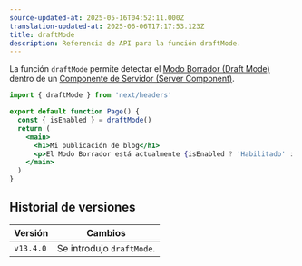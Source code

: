 ```yaml
---
source-updated-at: 2025-05-16T04:52:11.000Z
translation-updated-at: 2025-06-06T17:17:53.123Z
title: draftMode
description: Referencia de API para la función draftMode.
---
```


La función `draftMode` permite detectar el [Modo Borrador (Draft Mode)](/docs/app/building-your-application/configuring/draft-mode) dentro de un [Componente de Servidor (Server Component)](/docs/app/building-your-application/rendering/server-components).

```jsx filename="app/page.js"
import { draftMode } from 'next/headers'

export default function Page() {
  const { isEnabled } = draftMode()
  return (
    <main>
      <h1>Mi publicación de blog</h1>
      <p>El Modo Borrador está actualmente {isEnabled ? 'Habilitado' : 'Deshabilitado'}</p>
    </main>
  )
}
```

## Historial de versiones

| Versión   | Cambios                 |
| --------- | ----------------------- |
| `v13.4.0` | Se introdujo `draftMode`. |